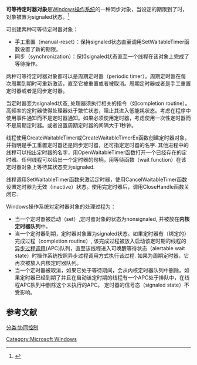 '''可等待定时器对象'''是[[Windows操作系统|Windows操作系统]]的一种同步对象，当设定的期限到了时，对象被置为signaled状态。<ref>{{Cite web |url=https://msdn.microsoft.com/en-us/library/windows/desktop/ms687012(v=vs.85).aspx |title=MSDN:Waitable Timer Objects |access-date=2016-09-05 |archive-date=2016-11-30 |archive-url=https://web.archive.org/web/20161130161840/https://msdn.microsoft.com/en-us/library/windows/desktop/ms687012(v=vs.85).aspx |dead-url=no }}</ref>

可创建两种可等待定时器对象：
*手工重置（manual-reset）：保持signaled状态直至调用SetWaitableTimer函数设置了新的期限。
*同步（synchronization）：保持signaled状态直至一个线程在该对象上完成了等待操作。 
两种可等待定时器对象都可以是周期定时器（periodic timer）。周期定时器在每次周期到期时可重新激活，直至它被重置或者被取消。周期定时器或者是手工重置定时器或者是同步定时器。 

当定时器变为signaled状态, 处理器须执行相关的指令（如completion routine）。高频率的定时器使得处理器处于繁忙状态，阻止其进入低能耗状态。考虑在程序中使用事件通知而不是定时器通知。如果必须使用定时器，考虑使用一次性定时器而不是周期定时器。或者设置周期定时器的间隔大于1秒钟。

线程使用CreateWaitableTimer或CreateWaitableTimerEx函数创建定时器对象，并指明是手工重置定时器还是同步定时器，还可指定定时器的名字. 其他进程中的线程可以指出定时器的名字，用OpenWaitableTimer函数打开一个已经存在的定时器。任何线程可以给出一个定时器的句柄，用等待函数（wait function）在该定时器对象上等待其状态变为signaled.

线程调用SetWaitableTimer函数来激活定时器，使用CancelWaitableTimer函数设置定时器为无效（inactive）状态。使用完定时器后，调用CloseHandle函数关闭它.

Windows操作系统对定时器对象的处理过程为：
*当一个定时器被启动（set）,定时器对象的状态为nonsignaled, 并被放在'''内核定时器队列'''中。
*当一个定时器到期，定时器对象置为signaled状态。如果定时器有（绑定的）完成过程（completion routine）, 该完成过程被放入启动该定时期的线程的[[异步过程调用|异步过程调用]](APC)队列，直至该线程进入可唤醒等待状态（alertable wait state）时操作系统按照异步过程调用方式执行该过程. 如果为周期定时器，它再次被放入内核定时器队列。
*当一个定时器被取消，如果它处于等待期间，会从内核定时器队列中删除。如果定时器已经到期了并且在启动该定时期的线程有一个APC处于排队中，在线程APC队列中删除这个未执行的APC。 定时器的信号态（signaled state）不受影响。
==参考文献==
<references/> 
[[分类:协同控制|分类:协同控制]]
[[Category:Microsoft_Windows|Category:Microsoft Windows]]